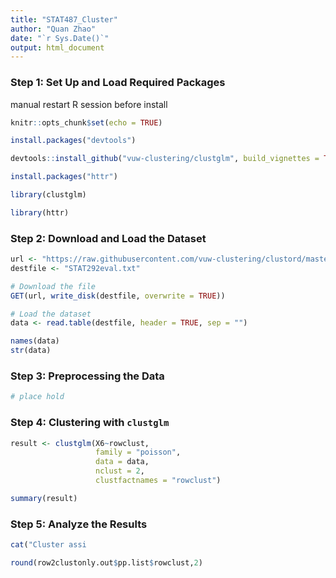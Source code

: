 ```yaml
---
title: "STAT487_Cluster"
author: "Quan Zhao"
date: "`r Sys.Date()`"
output: html_document
---
```


### **Step 1: Set Up and Load Required Packages**

manual restart R session before install

```r
knitr::opts_chunk$set(echo = TRUE)
```

```r
install.packages("devtools")

```

```r
devtools::install_github("vuw-clustering/clustglm", build_vignettes = TRUE)
```

```r
install.packages("httr")
```

```r
library(clustglm)
```

```r
library(httr)
```

### **Step 2: Download and Load the Dataset**

```r
url <- "https://raw.githubusercontent.com/vuw-clustering/clustord/master/inst/scripts/STAT292eval.txt"
destfile <- "STAT292eval.txt"

# Download the file
GET(url, write_disk(destfile, overwrite = TRUE))

# Load the dataset
data <- read.table(destfile, header = TRUE, sep = "")

```

```r
names(data)
str(data)
```

### **Step 3: Preprocessing the Data**

```r
# place hold
```

### **Step 4: Clustering with `clustglm`**

```r
result <- clustglm(X6~rowclust,
                   family = "poisson",
                   data = data,
                   nclust = 2,
                   clustfactnames = "rowclust")

```

```r
summary(result)

```

### **Step 5: Analyze the Results**

```r
cat("Cluster assi
```

```r
round(row2clustonly.out$pp.list$rowclust,2)
```

```{gnments:", result$cluster)}
```
